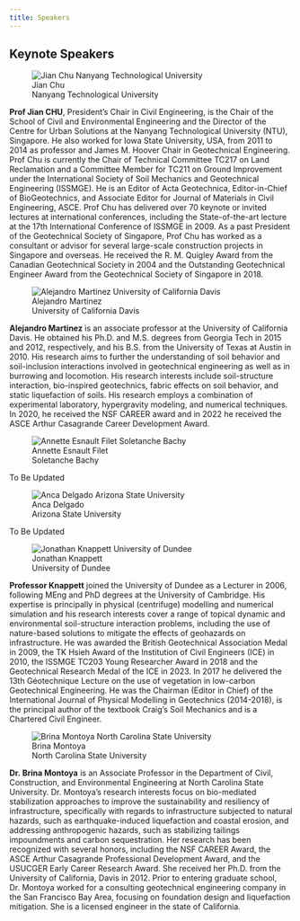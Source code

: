 ```yaml
---
title: Speakers
---
```


## Keynote Speakers

::: {layout="[3.2, 6.8]" .text-justify}
![Jian Chu <br/> Nanyang Technological University](img/chu.png)

**Prof Jian CHU**, President’s Chair in Civil Engineering, is the Chair of the School of Civil and Environmental Engineering and the Director of the Centre for Urban Solutions at the Nanyang Technological University (NTU), Singapore. He also worked for Iowa State University, USA, from 2011 to 2014 as professor and James M. Hoover Chair in Geotechnical Engineering. Prof Chu is currently the Chair of Technical Committee TC217 on Land Reclamation and a Committee Member for TC211 on Ground Improvement under the International Society of Soil Mechanics and Geotechnical Engineering (ISSMGE). He is an Editor of Acta Geotechnica, Editor-in-Chief of BioGeotechnics, and Associate Editor for Journal of Materials in Civil Engineering, ASCE. Prof Chu has delivered over 70 keynote or invited lectures at international conferences, including the State-of-the-art lecture at the 17th International Conference of ISSMGE in 2009. As a past President of the Geotechnical Society of Singapore, Prof Chu has worked as a consultant or advisor for several large-scale construction projects in Singapore and overseas. He received the R. M. Quigley Award from the Canadian Geotechnical Society in 2004 and the Outstanding Geotechnical Engineer Award from the Geotechnical Society of Singapore in 2018.
:::


::: {layout="[3.2, 6.8]"}
![Alejandro Martinez <br/> University of California Davis](./img/martinez.JPG)

**Alejandro Martinez** is an associate professor at the University of California Davis. He obtained his Ph.D. and M.S. degrees from Georgia Tech in 2015 and 2012, respectively, and his B.S. from the University of Texas at Austin in 2010. His research aims to further the understanding of soil behavior and soil-inclusion interactions involved in geotechnical engineering as well as in burrowing and locomotion. His research interests include soil-structure interaction, bio-inspired geotechnics, fabric effects on soil behavior, and static liquefaction of soils. His research employs a combination of experimental laboratory, hypergravity modeling, and numerical techniques. In 2020, he received the NSF CAREER award and in 2022 he received the ASCE Arthur Casagrande Career Development Award. 
:::

::: {layout="[3.2, 6.8]"}
![Annette Esnault Filet <br/> Soletanche Bachy](img/avatar.png)


To Be Updated
:::

::: {layout="[3.2, 6.8]"}
![Anca Delgado <br/> Arizona State University](img/avatar.png)

To Be Updated
:::


::: {layout="[3.2, 6.8]"}
![Jonathan Knappett <br/> University of Dundee](./img/knappett.jpg)

**Professor Knappett** joined the University of Dundee as a Lecturer in 2006, following MEng and PhD degrees at the University of Cambridge.  His expertise is principally in physical (centrifuge) modelling and numerical simulation and his research interests cover a range of topical dynamic and environmental soil-structure interaction problems, including the use of nature-based solutions to mitigate the effects of geohazards on infrastructure.  He was awarded the British Geotechnical Association Medal in 2009, the TK Hsieh Award of the Institution of Civil Engineers (ICE) in 2010, the ISSMGE TC203 Young Researcher Award in 2018 and the Geotechnical Research Medal of the ICE in 2023.  In 2017 he delivered the 13th Géotechnique Lecture on the use of vegetation in low-carbon Geotechnical Engineering.  He was the Chairman (Editor in Chief) of the International Journal of Physical Modelling in Geotechnics (2014-2018), is the principal author of the textbook Craig’s Soil Mechanics and is a Chartered Civil Engineer.  
:::


::: {layout="[3.2, 6.8]"}
![Brina Montoya <br/> North Carolina State University](./img/montoya.jpg)

**Dr. Brina Montoya** is an Associate Professor in the Department of Civil, Construction, and Environmental Engineering at North Carolina State University.  Dr. Montoya’s research interests focus on bio-mediated stabilization approaches to improve the sustainability and resiliency of infrastructure, specifically with regards to infrastructure subjected to natural hazards, such as earthquake-induced liquefaction and coastal erosion, and addressing anthropogenic hazards, such as stabilizing tailings impoundments and carbon sequestration.  Her research has been recognized with several honors, including the NSF CAREER Award, the ASCE Arthur Casagrande Professional Development Award, and the USUCGER Early Career Research Award.  She received her Ph.D. from the University of California, Davis in 2012.  Prior to entering graduate school, Dr. Montoya worked for a consulting geotechnical engineering company in the San Francisco Bay Area, focusing on foundation design and liquefaction mitigation.  She is a licensed engineer in the state of California.
:::

